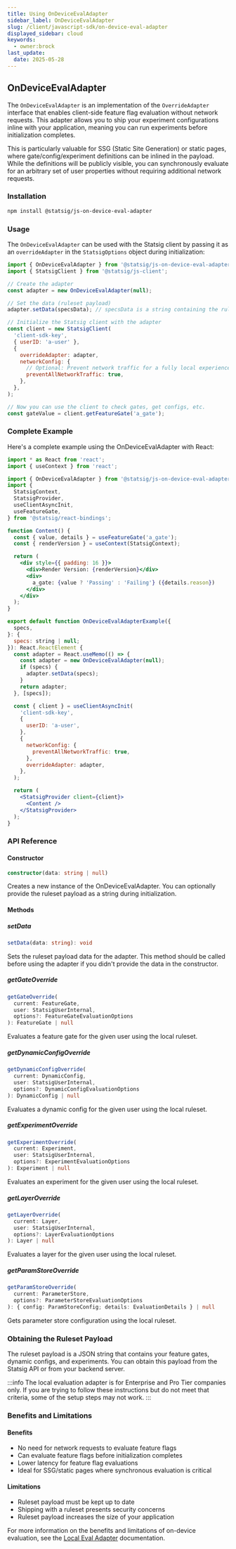```yaml
---
title: Using OnDeviceEvalAdapter
sidebar_label: OnDeviceEvalAdapter
slug: /client/javascript-sdk/on-device-eval-adapter
displayed_sidebar: cloud
keywords:
  - owner:brock
last_update:
  date: 2025-05-28
---
```



## OnDeviceEvalAdapter

The `OnDeviceEvalAdapter` is an implementation of the `OverrideAdapter` interface that enables client-side feature flag evaluation without network requests. This adapter allows you to ship your experiment configurations inline with your application, meaning you can run experiments before initialization completes.

This is particularly valuable for SSG (Static Site Generation) or static pages, where gate/config/experiment definitions can be inlined in the payload. While the definitions will be publicly visible, you can synchronously evaluate for an arbitrary set of user properties without requiring additional network requests.

### Installation

```bash
npm install @statsig/js-on-device-eval-adapter
```

### Usage

The `OnDeviceEvalAdapter` can be used with the Statsig client by passing it as an `overrideAdapter` in the `StatsigOptions` object during initialization:

```jsx
import { OnDeviceEvalAdapter } from '@statsig/js-on-device-eval-adapter';
import { StatsigClient } from '@statsig/js-client';

// Create the adapter
const adapter = new OnDeviceEvalAdapter(null);

// Set the data (ruleset payload)
adapter.setData(specsData); // specsData is a string containing the ruleset payload

// Initialize the Statsig client with the adapter
const client = new StatsigClient(
  'client-sdk-key',
  { userID: 'a-user' },
  {
    overrideAdapter: adapter,
    networkConfig: {
      // Optional: Prevent network traffic for a fully local experience
      preventAllNetworkTraffic: true,
    },
  },
);

// Now you can use the client to check gates, get configs, etc.
const gateValue = client.getFeatureGate('a_gate');
```

### Complete Example

Here's a complete example using the OnDeviceEvalAdapter with React:

```jsx
import * as React from 'react';
import { useContext } from 'react';

import { OnDeviceEvalAdapter } from '@statsig/js-on-device-eval-adapter';
import {
  StatsigContext,
  StatsigProvider,
  useClientAsyncInit,
  useFeatureGate,
} from '@statsig/react-bindings';

function Content() {
  const { value, details } = useFeatureGate('a_gate');
  const { renderVersion } = useContext(StatsigContext);

  return (
    <div style={{ padding: 16 }}>
      <div>Render Version: {renderVersion}</div>
      <div>
        a_gate: {value ? 'Passing' : 'Failing'} ({details.reason})
      </div>
    </div>
  );
}

export default function OnDeviceEvalAdapterExample({
  specs,
}: {
  specs: string | null;
}): React.ReactElement {
  const adapter = React.useMemo(() => {
    const adapter = new OnDeviceEvalAdapter(null);
    if (specs) {
      adapter.setData(specs);
    }
    return adapter;
  }, [specs]);

  const { client } = useClientAsyncInit(
    'client-sdk-key',
    {
      userID: 'a-user',
    },
    {
      networkConfig: {
        preventAllNetworkTraffic: true,
      },
      overrideAdapter: adapter,
    },
  );

  return (
    <StatsigProvider client={client}>
      <Content />
    </StatsigProvider>
  );
}
```

### API Reference

#### Constructor

```typescript
constructor(data: string | null)
```

Creates a new instance of the OnDeviceEvalAdapter. You can optionally provide the ruleset payload as a string during initialization.

#### Methods

##### setData

```typescript
setData(data: string): void
```

Sets the ruleset payload data for the adapter. This method should be called before using the adapter if you didn't provide the data in the constructor.

##### getGateOverride

```typescript
getGateOverride(
  current: FeatureGate,
  user: StatsigUserInternal,
  options?: FeatureGateEvaluationOptions
): FeatureGate | null
```

Evaluates a feature gate for the given user using the local ruleset.

##### getDynamicConfigOverride

```typescript
getDynamicConfigOverride(
  current: DynamicConfig,
  user: StatsigUserInternal,
  options?: DynamicConfigEvaluationOptions
): DynamicConfig | null
```

Evaluates a dynamic config for the given user using the local ruleset.

##### getExperimentOverride

```typescript
getExperimentOverride(
  current: Experiment,
  user: StatsigUserInternal,
  options?: ExperimentEvaluationOptions
): Experiment | null
```

Evaluates an experiment for the given user using the local ruleset.

##### getLayerOverride

```typescript
getLayerOverride(
  current: Layer,
  user: StatsigUserInternal,
  options?: LayerEvaluationOptions
): Layer | null
```

Evaluates a layer for the given user using the local ruleset.

##### getParamStoreOverride

```typescript
getParamStoreOverride(
  current: ParameterStore,
  options?: ParameterStoreEvaluationOptions
): { config: ParamStoreConfig; details: EvaluationDetails } | null
```

Gets parameter store configuration using the local ruleset.

### Obtaining the Ruleset Payload

The ruleset payload is a JSON string that contains your feature gates, dynamic configs, and experiments. You can obtain this payload from the Statsig API or from your backend server.

:::info
The local evaluation adapter is for Enterprise and Pro Tier companies only. If you are trying to follow these instructions but do not meet that criteria, some of the setup steps may not work.
:::

### Benefits and Limitations

#### Benefits

- No need for network requests to evaluate feature flags
- Can evaluate feature flags before initialization completes
- Lower latency for feature flag evaluations
- Ideal for SSG/static pages where synchronous evaluation is critical

#### Limitations

- Ruleset payload must be kept up to date
- Shipping with a ruleset presents security concerns
- Ruleset payload increases the size of your application

For more information on the benefits and limitations of on-device evaluation, see the [Local Eval Adapter](/client/concepts/local-eval-adapter) documentation.

